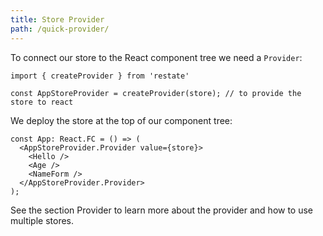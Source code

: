 ```yaml
---
title: Store Provider
path: /quick-provider/
---
```



To connect our store to the React component tree we need a `Provider`:

```code src=https://stackblitz.com/edit/restate-hello-world
import { createProvider } from 'restate'

const AppStoreProvider = createProvider(store); // to provide the store to react
```

We deploy the store at the top of our component tree:

```code src=https://stackblitz.com/edit/restate-hello-world
const App: React.FC = () => (
  <AppStoreProvider.Provider value={store}>
    <Hello />
    <Age />
    <NameForm />
  </AppStoreProvider.Provider>
);
```

See the section <Link to="/next-hook">Provider</Link> to learn more about the provider
and how to use multiple stores.
